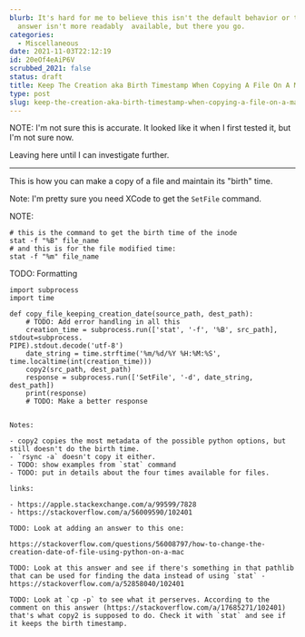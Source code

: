 ```yaml
---
blurb: It's hard for me to believe this isn't the default behavior or that the
  answer isn't more readably  available, but there you go.
categories:
  - Miscellaneous
date: 2021-11-03T22:12:19
id: 20eOf4eAiP6V
scrubbed_2021: false
status: draft
title: Keep The Creation aka Birth Timestamp When Copying A File On A Mac In Python
type: post
slug: keep-the-creation-aka-birth-timestamp-when-copying-a-file-on-a-mac-in-python--20eof4eaip6v
---
```


NOTE: I'm not sure this is accurate. It looked like it when I first tested it, but I'm not sure now. 


Leaving here until I can investigate further. 

---




This is how you can make a copy of a file and maintain its "birth" time. 

Note: I'm pretty sure you need XCode to get the `SetFile` command. 

NOTE: 

```
# this is the command to get the birth time of the inode
stat -f "%B" file_name
# and this is for the file modified time:
stat -f "%m" file_name
```




TODO: Formatting

```python3
import subprocess
import time

def copy_file_keeping_creation_date(source_path, dest_path):
    # TODO: Add error handling in all this
    creation_time = subprocess.run(['stat', '-f', '%B', src_path], stdout=subprocess.
PIPE).stdout.decode('utf-8')
    date_string = time.strftime('%m/%d/%Y %H:%M:%S', time.localtime(int(creation_time)))
    copy2(src_path, dest_path)
    response = subprocess.run(['SetFile', '-d', date_string, dest_path])
    print(response)
    # TODO: Make a better response
    
    
Notes:

- copy2 copies the most metadata of the possible python options, but still doesn't do the birth time. 
- `rsync -a` doesn't copy it either. 
- TODO: show examples from `stat` command 
- TODO: put in details about the four times available for files. 

links:

- https://apple.stackexchange.com/a/99599/7828
- https://stackoverflow.com/a/56009590/102401

TODO: Look at adding an answer to this one:

https://stackoverflow.com/questions/56008797/how-to-change-the-creation-date-of-file-using-python-on-a-mac

TODO: Look at this answer and see if there's something in that pathlib that can be used for finding the data instead of using `stat` - https://stackoverflow.com/a/52858040/102401

TODO: Look at `cp -p` to see what it perserves. According to the comment on this answer (https://stackoverflow.com/a/17685271/102401) that's what copy2 is supposed to do. Check it with `stat` and see if it keeps the birth timestamp.